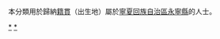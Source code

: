 {{Catnav|頁面分類|各種主題的頁面分類|依中国各省来作的分类|各地中国人|寧夏人|銀川人}}
{{Catnav|頁面分類|人物|各國人物|中国人|各地中国人|寧夏人|銀川人}}

本分類用於歸納[[籍貫|籍貫]]（出生地）屬於[[寧夏回族自治區|寧夏回族自治區]][[永寧縣|永寧縣]]的人士。

[[Category:银川人|*]]
[[Category:永宁县|*]]